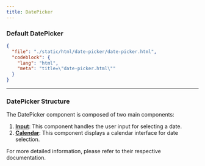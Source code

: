 ```yaml
---
title: DatePicker
---
```


### Default DatePicker

<ComponentPreview className="items-start pt-20 min-h-[30rem]" src="/date-picker/date-picker" />

```json doc-gen:file
{
  "file": "./static/html/date-picker/date-picker.html",
  "codeblock": {
    "lang": "html",
    "meta": "title=\"date-picker.html\""
  }
}
```

---

### DatePicker Structure

The DatePicker component is composed of two main components:

1. **[Input](/docs/components/input)**: This component handles the user input for selecting a date.
2. **[Calendar](/docs/components/calendar)**: This component displays a calendar interface for date selection.

For more detailed information, please refer to their respective documentation.